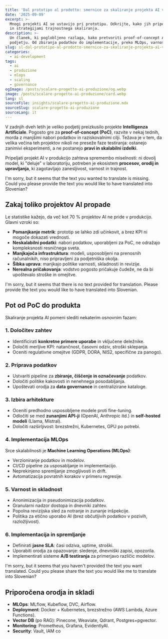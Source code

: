 ```yaml
---
title: 'Dal prototipo al prodotto: smernice za skaliranje projekta AI v produkcijo'
date: '2025-09-09'
excerpt: >-
  Mnogi projekti AI se ustavijo pri prototipu. Odkrijte, kako jih pripeljati v produkcijo z upravljanjem, orodji MLOps
  in strategijami trajnostnega skaliranja.
description: >-
  Un članek, ki poglobljeno razlaga, kako pretvoriti proof-of-concept AI v produkt, pripravljen za proizvodnjo v
  podjetju. Od zbiranja podatkov do implementacije, preko MLOps, varnosti in upravljanja.
slug: sl-dal-prototipo-al-prodotto-smernice-za-skaliranje-projekta-ai-v-produkcijo
categories:
  - ai-development
tags:
  - ai
  - produzione
  - mlops
  - scaling
  - governance
ogImage: /posts/scalare-progetto-ai-produzione/og.webp
image: /posts/scalare-progetto-ai-produzione/card.webp
lang: sl
sourceFile: insights/scalare-progetto-ai-produzione.mdx
sourceSlug: scalare-progetto-ai-produzione
sourceLang: it
---
```


V zadnjih dveh letih je veliko podjetij preizkusilo projekte **Intelligenza Artificiale**. Pogosto gre za **proof-of-concept (PoC)**, razvite v nekaj tednih, morda z manjšimi nabori podatkov in raziskovalnimi cilji. Težava je v tem, da velika večina teh projektov nikoli ne preseže faze testiranja: ostanejo zanimivi eksperimenti, a ne postanejo **pravi in skalabilni izdelki**.

Pripeljati projekt AI v produkcijo zahteva spremembo miselnosti: ni dovolj model, ki "deluje" v laboratoriju, potreben je ekosistem **procesov, orodij in upravljanja**, ki zagotavljajo zanesljivost, varnost in trajnost.

I'm sorry, but it seems that the text you wanted to translate is missing. Could you please provide the text you would like to have translated into Slovenian?

## Zakaj toliko projektov AI propade

Le statistike kažejo, da več kot 70 % projektov AI ne pride v produkcijo. Glavni vzroki so:

- **Pomanjkanje metrik**: prototip se lahko zdi učinkovit, a brez KPI ni mogoče dokazati vrednosti.  
- **Neskalabilni podatki**: nabori podatkov, uporabljeni za PoC, ne odražajo kompleksnosti resničnega sveta.  
- **Manjkajoča infrastruktura**: modeli, usposobljeni na prenosnih računalnikih, niso pripravljeni za podjetniška okolja.  
- **Šibka uprava**: manjkajo politike varnosti, skladnosti in revizije.  
- **Nerealna pričakovanja**: vodstvo pogosto pričakuje čudeže, ne da bi upoštevalo stroške in omejitve.

I'm sorry, but it seems that there is no text provided for translation. Please provide the text you would like to have translated into Slovenian.

## Pot od PoC do produkta

Skaliranje projekta AI pomeni slediti nekaterim osnovnim fazam:

### 1. Določitev zahtev
- Identificirati **konkretne primere uporabe** in vključene deležnike.  
- Določiti merljive KPI: natančnost, časovni odziv, stroški sklepanja.  
- Oceniti regulativne omejitve (GDPR, DORA, NIS2, specifične za panogo).

### 2. Priprava podatkov
- Ustvariti pipeline za **zbiranje, čiščenje in označevanje** podatkov.  
- Določiti politike kakovosti in nenehnega posodabljanja.  
- Upoštevati orodja za **data governance** in centralizirane kataloge.

### 3. Izbira arhitekture
- Oceniti predhodno usposobljene modele proti fine-tuning.  
- Odločiti se med **zunanjimi API-ji** (OpenAI, Anthropic itd.) in **self-hosted modeli** (Llama, Mistral).  
- Določiti razširljivost: brezstrežni, Kubernetes, GPU po potrebi.

### 4. Implementacija MLOps
Srce skalabilnosti je **Machine Learning Operations (MLOps)**:
- Verzioniranje podatkov in modelov.  
- CI/CD pipeline za usposabljanje in implementacijo.  
- Neprekinjeno spremljanje zmogljivosti in drift.  
- Avtomatizacija povratnih korakov v primeru regresije.

### 5. Varnost in skladnost
- Anonimizacija in pseudonimizacija podatkov.  
- Granularni nadzor dostopa in dnevniki zahtev.  
- Popolna revizijska sled za notranje in zunanje inšpekcije.  
- Politika za etično uporabo AI (brez občutljivih podatkov v pozivih, razložljivost).

### 6. Implementacija in spremljanje
- Definirati **jasne SLA**: časi odziva, uptime, stroški.  
- Uporabiti orodja za opazovanje: sledenje, dnevniški zapisi, opozorila.  
- Implementirati sisteme **A/B testiranja** za primerjavo različic modelov.

I'm sorry, but it seems that you haven't provided the text you want translated. Could you please share the text you would like me to translate into Slovenian?

## Priporočena orodja in skladi

- **MLOps**: MLflow, Kubeflow, DVC, Airflow.  
- **Deployment**: Docker + Kubernetes, brezstrežno (AWS Lambda, Azure Functions).  
- **Vector DB** (po RAG): Pinecone, Weaviate, Qdrant, Postgres+pgvector.  
- **Monitoring**: Prometheus, Grafana, EvidentlyAI.  
- **Security**: Vault, IAM co